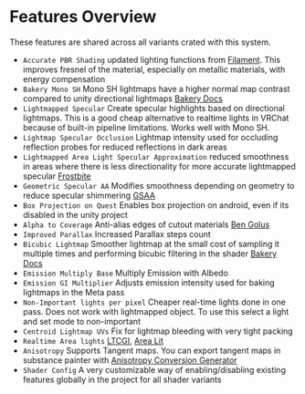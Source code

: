 # Features Overview

These features are shared across all variants crated with this system.

- `Accurate PBR Shading` updated lighting functions from [Filament](https://github.com/google/filament). This improves fresnel of the material, especially on metallic materials, with energy compensation
- `Bakery Mono SH` Mono SH lightmaps have a higher normal map contrast compared to unity directional lightmaps [Bakery Docs](https://geom.io/bakery/wiki/index.php?title=Manual#MonoSH)
- `Lightmapped Specular` Create specular highlights based on directional lightmaps. This is a good cheap alternative to realtime lights in VRChat because of built-in pipeline limitations. Works well with Mono SH.
- `Lightmap Specular Occlusion` Lightmap intensity used for occluding reflection probes for reduced reflections in dark areas
- `Lightmapped Area Light Specular Approximation` reduced smoothness in areas where there is less directionality for more accurate lightmapped specular [Frostbite](https://media.contentapi.ea.com/content/dam/eacom/frostbite/files/gdc2018-precomputedgiobalilluminationinfrostbite.pdf#page=68)
- `Geometric Specular AA` Modifies smoothness depending on geometry to reduce specular shimmering [GSAA](https://docs.unity3d.com/Packages/com.unity.render-pipelines.high-definition@15.0/manual/Geometric-Specular-Anti-Aliasing.html)
- `Box Projection on Quest` Enables box projection on android, even if its disabled in the unity project
- `Alpha to Coverage` Anti-alias edges of cutout materials [Ben Golus](https://bgolus.medium.com/anti-aliased-alpha-test-the-esoteric-alpha-to-coverage-8b177335ae4f)
- `Improved Parallax` Increased Parallax steps count
- `Bicubic Lightmap` Smoother lightmap at the small cost of sampling it multiple times and performing bicubic filtering in the shader [Bakery Docs](https://geom.io/bakery/wiki/index.php?title=Manual#Shader_Tweaks)
- `Emission Multiply Base` Multiply Emission with Albedo
- `Emission GI Multiplier` Adjusts emission intensity used for baking lightmaps in the Meta pass
- `Non-Important lights per pixel` Cheaper real-time lights done in one pass. Does not work with lightmapped object. To use this select a light and set mode to non-important
- `Centroid Lightmap UVs` Fix for lightmap bleeding with very tight packing
- `Realtime Area lights` [LTCGI](https://github.com/PiMaker/ltcgi), [Area Lit](https://booth.pm/en/items/3661829)
- `Anisotropy` Supports Tangent maps. You can export tangent maps in substance painter with [Anisotropy Conversion Generator](https://www.artstation.com/marketplace/p/9176/anisotropy-conversion-generator-for-substance-painter)
- `Shader Config` A very customizable way of enabling/disabling existing features globally in the project for all shader variants